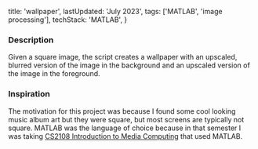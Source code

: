   title: 'wallpaper',
  lastUpdated: 'July 2023',
  tags: ['MATLAB', 'image processing'],
  techStack: 'MATLAB',
}

### Description

Given a square image, the script creates a wallpaper with an upscaled, blurred version of the image in the background and an upscaled version of the image in the foreground.

<CenteredImage
  src="../wallpaper/kiseki_wallpaper.png"
  alt="Sample wallpaper"
  width="300px"
/>

### Inspiration

The motivation for this project was because I found some cool looking music album art but they were square, but most screens are typically not square. MATLAB was the language of choice because in that semester I was taking [CS2108 Introduction to Media Computing](https://nusmods.com/courses/CS2108/introduction-to-media-computing) that used MATLAB.

